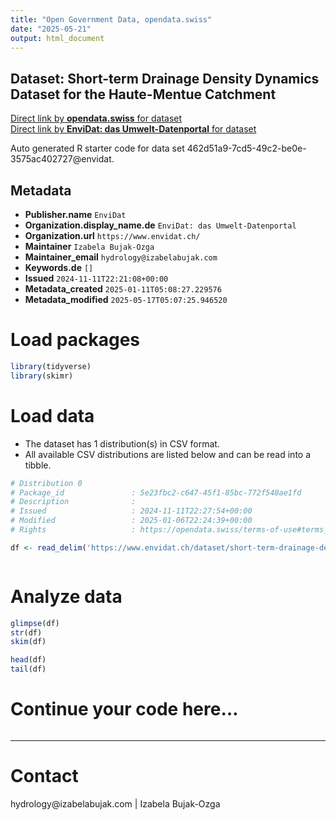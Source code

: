 ```yaml
---
title: "Open Government Data, opendata.swiss"
date: "2025-05-21"
output: html_document
---
```


## Dataset: Short-term Drainage Density Dynamics Dataset for the Haute-Mentue Catchment



[Direct link by **opendata.swiss** for dataset](https://opendata.swiss/de/dataset/short-term-drainage-density-dynamics-dataset-for-the-haute-mentue-catchment)<br>
[Direct link by **EnviDat: das Umwelt-Datenportal** for dataset](https://www.envidat.ch/#/metadata/short-term-drainage-density-dynamics-dataset-for-the-haute-mentue-catchment)

Auto generated R starter code for data set 462d51a9-7cd5-49c2-be0e-3575ac402727@envidat.

## Metadata

- **Publisher.name** `EnviDat`
- **Organization.display_name.de** `EnviDat: das Umwelt-Datenportal`
- **Organization.url** `https://www.envidat.ch/`
- **Maintainer** `Izabela Bujak-Ozga`
- **Maintainer_email** `hydrology@izabelabujak.com`
- **Keywords.de** `[]`
- **Issued** `2024-11-11T22:21:08+00:00`
- **Metadata_created** `2025-01-11T05:08:27.229576`
- **Metadata_modified** `2025-05-17T05:07:25.946520`


# Load packages

```r

library(tidyverse)
library(skimr)

```

# Load data

-   The dataset has 1 distribution(s) in CSV format.
-   All available CSV distributions are listed below and can be read into a tibble.

```r

# Distribution 0
# Package_id               : 5e23fbc2-c647-45f1-85bc-772f540ae1fd
# Description              : 
# Issued                   : 2024-11-11T22:27:54+00:00
# Modified                 : 2025-01-06T22:24:39+00:00
# Rights                   : https://opendata.swiss/terms-of-use#terms_by

df <- read_delim('https://www.envidat.ch/dataset/short-term-drainage-density-dynamics-dataset-for-the-haute-mentue-catchment/resource/eaf3906a-17a8-400b-a922-7c576728526a')



```

# Analyze data

```r

glimpse(df)
str(df)
skim(df)

head(df)
tail(df)

```

# Continue your code here...

```r

```

------------------------------------------------------------------------

# Contact

hydrology@izabelabujak.com | Izabela Bujak-Ozga
